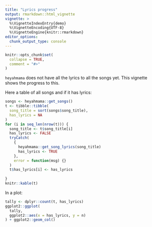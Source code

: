 ```yaml
---
title: "Lyrics progress"
output: rmarkdown::html_vignette
vignette: >
  %\VignetteIndexEntry{demo}
  %\VignetteEncoding{UTF-8}
  %\VignetteEngine{knitr::rmarkdown}
editor_options: 
  chunk_output_type: console
---
```


```r
knitr::opts_chunk$set(
  collapse = TRUE,
  comment = "#>"
)
```

`heyahmama` does not have all the lyrics to all the songs yet.
This vignette shows the progress to this.

Here a table of all songs and if it has lyrics:

```r
songs <- heyahmama::get_songs()
t <- tibble::tibble(
  song_title = sort(songs$song_title),
  has_lyrics = NA
)
for (i in seq_len(nrow(t))) {
  song_title <- t$song_title[i]
  has_lyrics <- FALSE
  tryCatch(
    {
      heyahmama::get_song_lyrics(song_title)
      has_lyrics <- TRUE
    },
    error = function(msg) {}
  )
  t$has_lyrics[i] <- has_lyrics
    
}
knitr::kable(t)
```

In a plot:

```r
tally <- dplyr::count(t, has_lyrics)
ggplot2::ggplot(
  tally,
  ggplot2::aes(x = has_lyrics, y = n)
) + ggplot2::geom_col()
```
